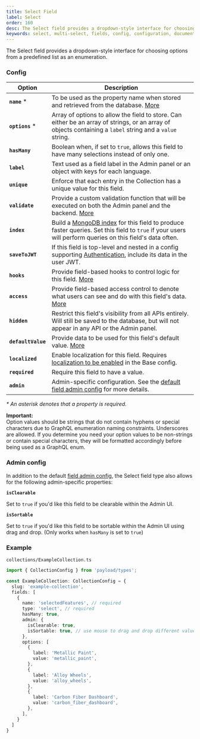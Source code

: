 ```yaml
---
title: Select Field
label: Select
order: 160
desc: The Select field provides a dropdown-style interface for choosing options from a predefined list. Learn how to use Select fields, see examples and options.
keywords: select, multi-select, fields, config, configuration, documentation, Content Management System, cms, headless, javascript, node, react, express
---
```


<Banner>
  The Select field provides a dropdown-style interface for choosing options from
  a predefined list as an enumeration.
</Banner>

### Config

| Option             | Description                                                                                                                                                                                         |
| ------------------ |-----------------------------------------------------------------------------------------------------------------------------------------------------------------------------------------------------|
| **`name`** \*      | To be used as the property name when stored and retrieved from the database. [More](/docs/fields/overview#field-names)                                                                              |
| **`options`** \*   | Array of options to allow the field to store. Can either be an array of strings, or an array of objects containing a `label` string and a `value` string.                                           |
| **`hasMany`**      | Boolean when, if set to `true`, allows this field to have many selections instead of only one.                                                                                                      |
| **`label`**        | Text used as a field label in the Admin panel or an object with keys for each language.                                                                                                             |
| **`unique`**       | Enforce that each entry in the Collection has a unique value for this field.                                                                                                                        |
| **`validate`**     | Provide a custom validation function that will be executed on both the Admin panel and the backend. [More](/docs/fields/overview#validation)                                                        |
| **`index`**        | Build a [MongoDB index](https://docs.mongodb.com/manual/indexes/) for this field to produce faster queries. Set this field to `true` if your users will perform queries on this field's data often. |
| **`saveToJWT`**    | If this field is top-level and nested in a config supporting [Authentication](/docs/authentication/config), include its data in the user JWT.                                                       |
| **`hooks`**        | Provide field-based hooks to control logic for this field. [More](/docs/fields/overview#field-level-hooks)                                                                                          |
| **`access`**       | Provide field-based access control to denote what users can see and do with this field's data. [More](/docs/fields/overview#field-level-access-control)                                             |
| **`hidden`**       | Restrict this field's visibility from all APIs entirely. Will still be saved to the database, but will not appear in any API or the Admin panel.                                                    |
| **`defaultValue`** | Provide data to be used for this field's default value. [More](/docs/fields/overview#default-values)                                                                                                |
| **`localized`**    | Enable localization for this field. Requires [localization to be enabled](/docs/configuration/localization) in the Base config.                                                                     |
| **`required`**     | Require this field to have a value.                                                                                                                                                                 |
| **`admin`**        | Admin-specific configuration. See the [default field admin config](/docs/fields/overview#admin-config) for more details.                                                                            |

_\* An asterisk denotes that a property is required._

<Banner type="warning">
  <strong>Important:</strong>
  <br />
  Option values should be strings that do not contain hyphens or special
  characters due to GraphQL enumeration naming constraints. Underscores are
  allowed. If you determine you need your option values to be non-strings or
  contain special characters, they will be formatted accordingly before being
  used as a GraphQL enum.
</Banner>

### Admin config

In addition to the default [field admin config](/docs/fields/overview#admin-config), the Select field type also allows for the following admin-specific properties:

**`isClearable`**

Set to `true` if you'd like this field to be clearable within the Admin UI.

**`isSortable`**

Set to `true` if you'd like this field to be sortable within the Admin UI using drag and drop. (Only works when `hasMany` is set to `true`)

### Example

`collections/ExampleCollection.ts`
```ts
import { CollectionConfig } from 'payload/types';

const ExampleCollection: CollectionConfig = {
  slug: 'example-collection',
  fields: [
    {
      name: 'selectedFeatures', // required
      type: 'select', // required
      hasMany: true,
      admin: {
        isClearable: true,
        isSortable: true, // use mouse to drag and drop different values, and sort them according to your choice
      },
      options: [
        {
          label: 'Metallic Paint',
          value: 'metallic_paint',
        },
        {
          label: 'Alloy Wheels',
          value: 'alloy_wheels',
        },
        {
          label: 'Carbon Fiber Dashboard',
          value: 'carbon_fiber_dashboard',
        },
      ],
    }
  ]
}

```
